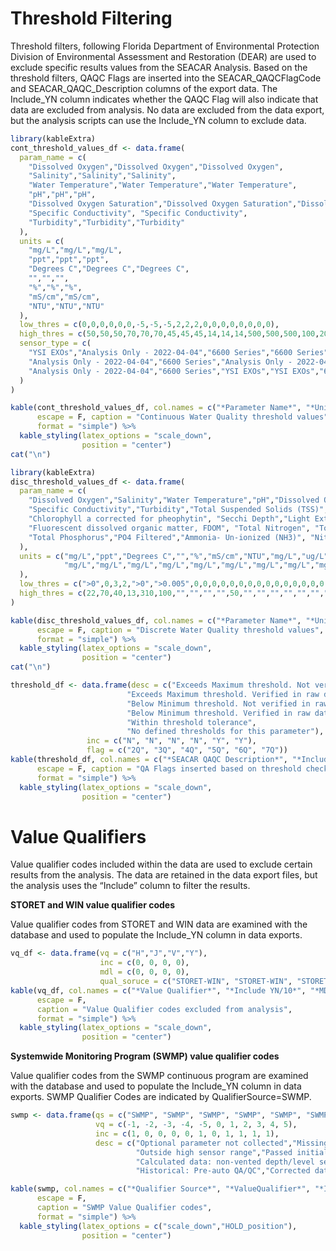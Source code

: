 \newpage

# Threshold Filtering

Threshold filters, following Florida Department of Environmental Protection Division of Environmental Assessment and Restoration (DEAR) are used to exclude specific results values from the SEACAR Analysis. Based on the threshold filters, QAQC Flags are inserted into the SEACAR_QAQCFlagCode and SEACAR_QAQC_Description columns of the export data. The Include_YN column indicates whether the QAQC Flag will also indicate that data are excluded from analysis. No data are excluded from the data export, but the analysis scripts can use the Include_YN column to exclude data.

```r
library(kableExtra)
cont_threshold_values_df <- data.frame(
  param_name = c(
    "Dissolved Oxygen","Dissolved Oxygen","Dissolved Oxygen",
    "Salinity","Salinity","Salinity",
    "Water Temperature","Water Temperature","Water Temperature",
    "pH","pH","pH",
    "Dissolved Oxygen Saturation","Dissolved Oxygen Saturation","Dissolved Oxygen Saturation",
    "Specific Conductivity", "Specific Conductivity",
    "Turbidity","Turbidity","Turbidity"
  ),
  units = c(
    "mg/L","mg/L","mg/L",
    "ppt","ppt","ppt",
    "Degrees C","Degrees C","Degrees C",
    "","","",
    "%","%","%",
    "mS/cm","mS/cm",
    "NTU","NTU","NTU"
  ),
  low_thres = c(0,0,0,0,0,0,-5,-5,-5,2,2,2,0,0,0,0,0,0,0,0),
  high_thres = c(50,50,50,70,70,70,45,45,45,14,14,14,500,500,500,100,200,4000,1000,4000),
  sensor_type = c(
    "YSI EXOs","Analysis Only - 2022-04-04","6600 Series","6600 Series","YSI EXOs","Analysis Only - 2022-04-04","YSI EXOs",
    "Analysis Only - 2022-04-04","6600 Series","Analysis Only - 2022-04-04","6600 Series","YSI EXOs","YSI EXOs","6600 Series",
    "Analysis Only - 2022-04-04","6600 Series","YSI EXOs","YSI EXOs","6600 Series","Analysis Only - 2022-04-04"
  )
)

kable(cont_threshold_values_df, col.names = c("*Parameter Name*", "*Units*", "*Low Threshold*", "*High Threshold*","Sensor Type"), 
      escape = F, caption = "Continuous Water Quality threshold values",
      format = "simple") %>%
  kable_styling(latex_options = "scale_down",
                position = "center")
cat("\n")

```

```r
library(kableExtra)
disc_threshold_values_df <- data.frame(
  param_name = c(
    "Dissolved Oxygen","Salinity","Water Temperature","pH","Dissolved Oxygen Saturation",
    "Specific Conductivity","Turbidity","Total Suspended Solids (TSS)", "Chlorophyll a uncorrected for pheophytin",
    "Chlorophyll a corrected for pheophytin", "Secchi Depth","Light Extinction Coefficient","Colored dissolved organic matter, CDOM",
    "Fluorescent dissolved organic matter, FDOM", "Total Nitrogen", "Total Kjeldahl Nitrogen TKN", "NO2+3 Filtered", "NH4 Filtered",
    "Total Phosphorus","PO4 Filtered","Ammonia- Un-ionized (NH3)", "Nitrate (N)", "Nitrite (N)", "Nitrogen, organic"
  ),
  units = c("mg/L","ppt","Degrees C","","%","mS/cm","NTU","mg/L","ug/L","ug/L","m","m^1","PCU","QSE",
            "mg/L","mg/L","mg/L","mg/L","mg/L","mg/L","mg/L","mg/L","mg/L","mg/L"
  ),
  low_thres = c(">0",0,3,2,">0",">0.005",0,0,0,0,0,0,0,0,0,0,0,0,0,0,0,0,0,0),
  high_thres = c(22,70,40,13,310,100,"","","","",50,"","","","","","","","","","","","","")
)

kable(disc_threshold_values_df, col.names = c("*Parameter Name*", "*Units*", "*Low Threshold*", "*High Threshold*"), 
      escape = F, caption = "Discrete Water Quality threshold values",
      format = "simple") %>%
  kable_styling(latex_options = "scale_down",
                position = "center")
cat("\n")

```

```r
threshold_df <- data.frame(desc = c("Exceeds Maximum threshold. Not verified in raw data", 
                          "Exceeds Maximum threshold. Verified in raw data",
                          "Below Minimum threshold. Not verified in raw data",
                          "Below Minimum threshold. Verified in raw data",
                          "Within threshold tolerance",
                          "No defined thresholds for this parameter"),
                 inc = c("N", "N", "N", "N", "Y", "Y"), 
                 flag = c("2Q", "3Q", "4Q", "5Q", "6Q", "7Q"))
kable(threshold_df, col.names = c("*SEACAR QAQC Description*", "*Include YN*", "*SEACAR QAQCFlagCode*"), 
      escape = F, caption = "QA Flags inserted based on threshold checks",
      format = "simple") %>%
  kable_styling(latex_options = "scale_down",
                position = "center")
```

# Value Qualifiers

Value qualifier codes included within the data are used to exclude certain results from the analysis. The data are retained in the data export files, but the analysis uses the "Include" column to filter the results.

**STORET and WIN value qualifier codes**

Value qualifier codes from STORET and WIN data are examined with the database and used to populate the Include_YN column in data exports.

```r
vq_df <- data.frame(vq = c("H","J","V","Y"),
                    inc = c(0, 0, 0, 0), 
                    mdl = c(0, 0, 0, 0),
                    qual_soruce = c("STORET-WIN", "STORET-WIN", "STORET-WIN", "STORET-WIN"))
kable(vq_df, col.names = c("*Value Qualifier*", "*Include YN/10*", "*MDL YN/10*", "*Qualifier Source*"),
      escape = F, 
      caption = "Value Qualifier codes excluded from analysis",
      format = "simple") %>%
  kable_styling(latex_options = "scale_down",
                position = "center")
```

**Systemwide Monitoring Program (SWMP) value qualifier codes**

Value qualifier codes from the SWMP continuous program are examined with the database and used to populate the Include_YN column in data exports. SWMP Qualifier Codes are indicated by QualifierSource=SWMP.

```r
swmp <- data.frame(qs = c("SWMP", "SWMP", "SWMP", "SWMP", "SWMP", "SWMP", "SWMP", "SWMP", "SWMP", "SWMP", "SWMP"),
                   vq = c(-1, -2, -3, -4, -5, 0, 1, 2, 3, 4, 5),
                   inc = c(1, 0, 0, 0, 0, 1, 0, 1, 1, 1, 1),
                   desc = c("Optional parameter not collected","Missing data","Data rejected due to QA/QC","Outside low sensor range",
                            "Outside high sensor range","Passed initial QA/QC checks","Suspect data","Reserved for future use",
                            "Calculated data: non-vented depth/level sensor correction for changes in barometric pressure",
                            "Historical: Pre-auto QA/QC","Corrected data"))

kable(swmp, col.names = c("*Qualifier Source*", "*ValueQualifier*", "*Include YN*", "Description"),
      escape = F, 
      caption = "SWMP Value Qualifier codes",
      format = "simple") %>%
  kable_styling(latex_options = c("scale_down","HOLD_position"),
                position = "center")
```

